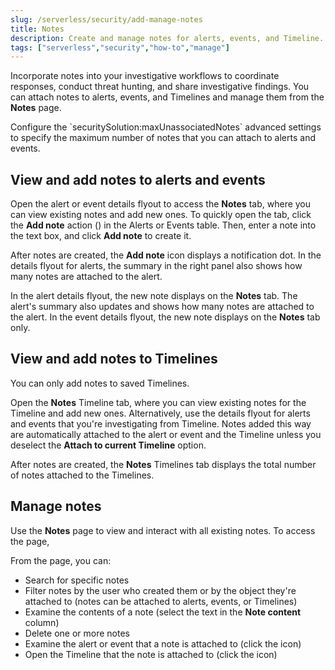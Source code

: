 ```yaml
---
slug: /serverless/security/add-manage-notes
title: Notes
description: Create and manage notes for alerts, events, and Timeline.
tags: ["serverless","security","how-to","manage"]
---
```


<DocBadge template="technical preview" />
<div id="add-manage-notes"></div>

Incorporate notes into your investigative workflows to coordinate responses, conduct threat hunting, and share investigative findings. You can attach notes to alerts, events, and Timelines and manage them from the **Notes** page. 

<DocCallOut title="Note">
Configure the `securitySolution:maxUnassociatedNotes` <DocLink slug="/serverless/security/advanced-settings" section="max-notes-alerts-events">advanced settings</DocLink> to specify the maximum number of notes that you can attach to alerts and events.
</DocCallOut>

<div id="notes-alerts-events"></div>

## View and add notes to alerts and events 

Open the alert or event details flyout to access the **Notes** tab, where you can view existing notes and add new ones. To quickly open the tab, click the **Add note** action (<DocIcon type="editorComment" title="The action that lets you to add a new note" />) in the Alerts or Events table. Then, enter a note into the text box, and click **Add note** to create it.

After notes are created, the **Add note** icon displays a notification dot. In the details flyout for alerts, the summary in the right panel also shows how many notes are attached to the alert.

<DocImage size="xl" url="../images/notes/-notes-new-note-alert-event" alt="Creating a new note"/>

In the alert details flyout, the new note displays on the **Notes** tab. The alert's summary also updates and shows how many notes are attached to the alert. In the event details flyout, the new note displays on the **Notes** tab only.

<DocImage size="xl" url="../images/notes/-notes-new-note-added-flyout.png" alt="New note added to an alert"/>

<div id="notes-timelines"></div>

## View and add notes to Timelines

<DocCallOut title="Important" color="warning">
You can only add notes to saved Timelines.
</DocCallOut>

Open the **Notes** Timeline tab, where you can view existing notes for the Timeline and add new ones. Alternatively, use the details flyout for alerts and events that you're investigating from Timeline. Notes added this way are automatically attached to the alert or event and the Timeline unless you deselect the **Attach to current Timeline** option. 

After notes are created, the **Notes** Timelines tab displays the total number of notes attached to the Timelines. 

<DocImage size="l" url="../images/notes/-notes-new-note-timeline-tab.png" alt="New note added to a Timeline"/>

<div id="manage-notes"></div>

## Manage notes 

Use the **Notes** page to view and interact with all existing notes. To access the page, 

From the page, you can:

* Search for specific notes
* Filter notes by the user who created them or by the object they're attached to (notes can be attached to alerts, events, or Timelines)
* Examine the contents of a note (select the text in the **Note content** column)
* Delete one or more notes 
* Examine the alert or event that a note is attached to (click the <DocIcon type="expand" title="Preview alert or event details action" /> icon)
* Open the Timeline that the note is attached to (click the <DocIcon type="timelineWithArrow" title="Preview alert or event details action" /> icon)

<DocImage size="xl" url="../images/notes/-notes-management-page.png" alt="Notes management page"/>
